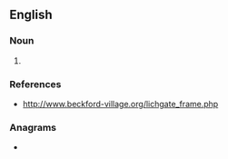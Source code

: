 ==English==
{{wikipedia|Lychgate}}

===Noun===
{{en-noun}}

# {{alternative spelling of|lych-gate|lang=en}}

===References===
* http://www.beckford-village.org/lichgate_frame.php

===Anagrams===
* {{anagrams|en|teiglach}}